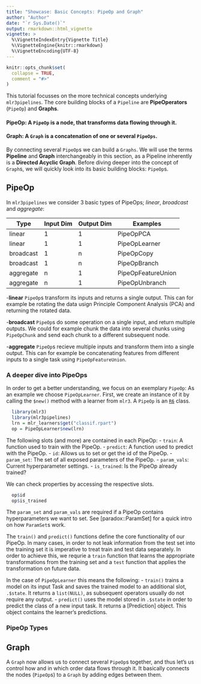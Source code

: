 ```yaml
---
title: "Showcase: Basic Concepts: PipeOp and Graph"
author: "Author"
date: "`r Sys.Date()`"
output: rmarkdown::html_vignette
vignette: >
  %\VignetteIndexEntry{Vignette Title}
  %\VignetteEngine{knitr::rmarkdown}
  %\VignetteEncoding{UTF-8}
---
```


```r
knitr::opts_chunk$set(
  collapse = TRUE,
  comment = "#>"
)
```

This tutorial focusses on the more technical concepts underlying `mlr3pipelines`.
The core building blocks of a `Pipeline` are **PipeOperators** (`PipeOp`) and
**Graphs**. 


#### PipeOp: A `PipeOp` is a node, that transforms data flowing through it.

#### Graph: A `Graph` is a concatenation of one or several `PipeOps`.

By connecting several `PipeOp`s we can build a `Graphs`.
We will use the terms **Pipeline** and **Graph** interchangeably in this section,
as a Pipeline inherently is a **Directed Acyclic Graph**.
Before diving deeper into the concept of `Graph`s, we will quickly look
into its basic building blocks: `PipeOp`s. 


## PipeOp

In `mlr3pipelines` we consider $3$ basic types of PipeOps;
*linear*, *broadcast* and *aggregate*:

| Type  | Input Dim  | Output Dim | Examples           |
|---    |---         |  ---       |---                 |
| linear  |  1       |  1         | PipeOpPCA          |
| linear  |  1       |  1         | PipeOpLearner      |
|broadcast|  1       |  n         | PipeOpCopy         |
|broadcast|  1       |  n         | PipeOpBranch       | 
|aggregate|  n       |  1         | PipeOpFeatureUnion |
|aggregate|  n       |  1         | PipeOpUnbranch     |

-**linear** `PipeOp`s transform its inputs and returns a single output. 
  This can for example be rotating the data usign Principle Component Analysis (PCA) 
  and returning the rotated data.

-**broadcast** `PipeOp`s do some operation on a single input, and return multiple outputs.
  We could for example chunk the data into several chunks using `PipeOpChunk` and send 
  each chunk to a different subsequent node.

-**aggregate** `PipeOp`s recieve multiple inputs and transform them into a single output.
  This can for example be concatenating features from different inputs to a single task
  using `PipeOpFeatureUnion`.

### A deeper dive into PipeOps

In order to get a better understanding, we focus on an exemplary `PipeOp`:
As an example we choose `PipeOpLearner`.
First, we create an instance of it by calling the `$new()` method with a learner
from `mlr3`. A `PipeOp` is an [`R6`](https://r6.r-lib.org/) class.

```r
  library(mlr3)
  library(mlr3pipelines)
  lrn = mlr_learners$get("classif.rpart")
  op = PipeOpLearner$new(lrn)
```

The following slots (and more) are contained in each PipeOp:
- `train`: A function used to train with the PipeOp.
- `predict`: A function used to predict with the PipeOp.
- `id`: Allows us to set or get the id of the PipeOp.
- `param_set`: The set of all exposed parameters of the PipeOp.
- `param_vals`: Current hyperparameter settings.
- `is_trained`: Is the PipeOp already trained?

We can check properties by accessing the respective slots.

```r
  op$id
  op$is_trained
```

The `param_set` and `param_vals` are required if a PipeOp contains
hyperparameters we want to set. See [paradox::ParamSet] for a quick intro on how `ParamSet`s work.

The `train()` and `predict()` functions define the core functionality of
our PipeOp. In many cases, in order to not leak information from the test set into the training set it is imperative to treat train and test data separately. In order to achieve this, we requrie a `train` function that learns the appropriate transformations from the training set and a `test` function that applies the transformation on future data.

In the case of `PipeOpLearner` this means the following:
- `train()` trains a model on its input Task and saves the trained model to
  an additional slot, `.$state`. It returns a `list(NULL)`, as subsequent 
  operators usually do not require any output.
- `predict()` uses the model stored in `.$state` in order to predict
  the class of a new input task. It returns a [Prediction] object.
  This object contains the learner's predictions.


### PipeOp Types

## Graph

A `Graph` now allows us to connect several `PipeOp`s together, and thus let's us control how and in which order data flows through it. It basically connects the nodes (`PipeOp`s) to a `Graph` by adding edges between them.